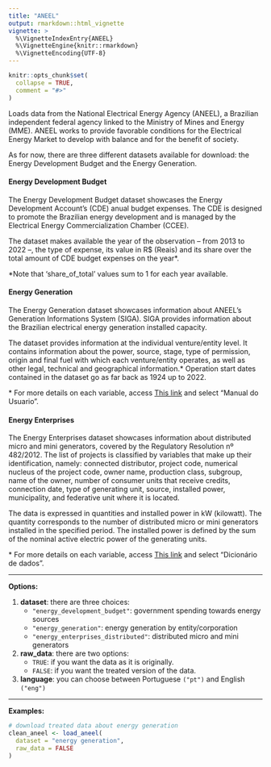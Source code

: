 ```yaml
---
title: "ANEEL"
output: rmarkdown::html_vignette
vignette: >
  %\VignetteIndexEntry{ANEEL}
  %\VignetteEngine{knitr::rmarkdown}
  %\VignetteEncoding{UTF-8}
---
```


```r
knitr::opts_chunk$set(
  collapse = TRUE,
  comment = "#>"
)
```

Loads data from the National Electrical Energy Agency (ANEEL), a Brazilian independent federal agency linked to the Ministry of Mines and Energy (MME). ANEEL works to provide favorable conditions for the Electrical Energy Market to develop with balance and for the benefit of society.

As for now, there are three different datasets available for download: the Energy Development Budget and the Energy Generation.

#### Energy Development Budget

The Energy Development Budget dataset showcases the Energy Development Account's (CDE) anual budget expenses. The CDE is designed to promote the Brazilian energy development and is managed by the Electrical Energy Commercialization Chamber (CCEE).

The dataset makes available the year of the observation -- from 2013 to 2022 --, the type of expense, its value in R$ (Reais) and its share over the total amount of CDE budget expenses on the year\*.

\*Note that 'share_of_total' values sum to 1 for each year available.

#### Energy Generation
The Energy Generation dataset showcases information about ANEEL's Generation Informations System (SIGA). SIGA provides information about the Brazilian electrical energy generation installed capacity.

The dataset provides information at the individual venture/entity level. It contains information about the power, source, stage, type of permission, origin and final fuel with which each venture/entity operates, as well as other legal, technical and geographical information.* Operation start dates contained in the dataset go as far back as 1924 up to 2022.

\* For more details on each variable, access [This link](https://app.powerbi.com/view?r=eyJrIjoiNjc4OGYyYjQtYWM2ZC00YjllLWJlYmEtYzdkNTQ1MTc1NjM2IiwidCI6IjQwZDZmOWI4LWVjYTctNDZhMi05MmQ0LWVhNGU5YzAxNzBlMSIsImMiOjR9) and select "Manual do Usuario".


#### Energy Enterprises
The Energy Enterprises dataset showcases information about distributed micro and mini generators, covered by the Regulatory Resolution nº 482/2012. The list of projects is classified by variables that make up their identification, namely: connected distributor, project code, numerical nucleus of the project code, owner name, production class, subgroup, name of the owner, number of consumer units that receive credits, connection date, type of generating unit, source, installed power, municipality, and federative unit where it is located.

The data is expressed in quantities and installed power in kW (kilowatt). The quantity corresponds to the number of distributed micro or mini generators installed in the specified period. The installed power is defined by the sum of the nominal active electric power of the generating units. 

\* For more details on each variable, access [This link](https://dadosabertos.aneel.gov.br/dataset/relacao-de-empreendimentos-de-geracao-distribuida) and select "Dicionário de dados".


***
**Options:**

  1. **dataset**: there are three choices:
      * `"energy_development_budget"`: government spending towards energy sources
      * `"energy_generation"`: energy generation by entity/corporation
      * `"energy_enterprises_distributed"`: distributed micro and mini generators

  2. **raw_data**: there are two options:
      * `TRUE`: if you want the data as it is originally.
      * `FALSE`: if you want the treated version of the data. 

  3. **language**: you can choose between Portuguese `("pt")` and English `("eng")`
  
***

**Examples:**  
  
```r
# download treated data about energy generation
clean_aneel <- load_aneel(
  dataset = "energy generation",
  raw_data = FALSE
)
```
